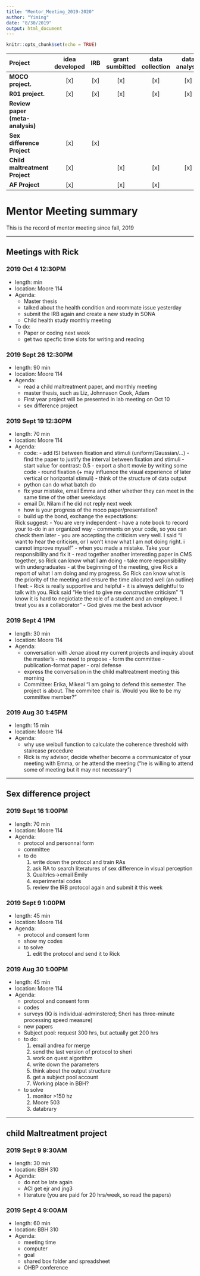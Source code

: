 ```yaml
---
title: "Mentor_Meeting_2019-2020"
author: "Yiming"
date: "8/30/2019"
output: html_document
---
```


```r
knitr::opts_chunk$set(echo = TRUE)
```

| Project| idea developed |IRB| grant sumbitted|data collection|data analysis|conference| manuscript|submission|review|published|
| :---|     :---: | :---:|:---:|:---:|:---:|:---:|:---:|     ---:|
| **MOCO project.**  |[x]|[x]|[x]|[x]|[x]|[x]|[x]||||
| **R01 project.**   | [x]|[x]|[x]|[x]|[x]||[x]||||
| **Review paper (meta-analysis)**|
| **Sex difference Project**| [x]|[x]||||||||
| **Child maltreatment Project**| [x]||[x]|[x]|[x]|||||
| **AF Project**| [x]||[x]|[x]||[x]||||


# Mentor Meeting summary
This is the record of mentor meeting since fall, 2019


***
## Meetings with Rick
### 2019 Oct 4 12:30PM
- length:  min 
- location: Moore 114
- Agenda: 
    - Master thesis
    - talked about the health condition and roommate issue yesterday
    - submit the IRB again and create a new study in SONA
    - Child health study monthly meeting
- To do:
    - Paper or coding next week
    - get two specfic time slots for writing and reading

### 2019 Sept 26 12:30PM
- length: 90 min 
- location: Moore 114
- Agenda: 
    - read a child maltreatment paper, and monthly meeting
    - master thesis, such as Liz, Johnnason Cook, Adam
    - First year project will be presented in lab meeting on Oct 10
    - sex difference project

### 2019 Sept 19 12:30PM
- length: 70 min 
- location: Moore 114
- Agenda: 
    - code: 
            - add ISI between fixation and stimuli (uniform/Gaussian/...)
            - find the paper to justify the interval between fixation and stimuli
            - start value for contrast: 0.5
            - export a short movie by writing some code
            - round fixation (+ may influence the visual experience of later vertical or horizontal stimuli)
            - think of the structure of data output
    - python can do what batch do
    - fix your mistake, email Emma and other whether they can meet in the same time of the other weekdays
    - email Dr. Nilam if he did not reply next week
    - how is your progress of the moco paper/presentation?
    - build up the bond, exchange the expectations:
    
    Rick suggest:  - You are very independent
                   - have a note book to record your to-do in an organized way
                   - comments on your code, so you can check them later
                   - you are accepting the criticism very well. I said "I want to hear the criticism, or I won't know what I am not doing right. i cannot improve myself"
                   - when you made a mistake. Take your responsibility and fix it
                   - read together another interesting paper in CMS together, so Rick can know what I am doing
                   - take more responsibility with undergraduates
                   - at the beginning of the meeting, give Rick a report of what I am doing and my progress. So Rick can know what is the priority of the meeting and ensure the time allocated well (an outline)
    I feel:        - Rick is really supportive and helpful 
                   - it is always delightful to talk with you. Rick said "He tried to give me *constructive* criticism" "I know it is hard to negiotiate the role of a student and an employee. I treat you as a collaborator"
                   - God gives me the best advisor

### 2019 Sept 4 1PM
- length: 30 min 
- location: Moore 114
- Agenda: 
    - conversation with Jenae about my current projects and inquiry about the master's
            - no need to propose
            - form the committee
            - publication-format paper
            - oral defense
    - express the conversation in the child maltreatment meeting this morning
    - Committee: Erika, Mikeal
    "I am going to defend this semester. The project is about. The commitee chair is. Would you like to be my committee member?"
    
### 2019 Aug 30 1:45PM
- length: 15 min 
- location: Moore 114
- Agenda: 
    - why use weibull function to calculate the coherence threshold with staircase procedure
    - Rick is my advisor, decide whether become a communicator of your meeting with Emma, or he attend the meeting ("he is willing to attend some of meeting but it may not necessary")
    
 
***   
## Sex difference project
### 2019 Sept 16 1:00PM
- length: 70 min 
- location: Moore 114
- Agenda: 
    - protocol and personnal form
    - committee
    - to do
        1. write down the protocol and train RAs
        2. ask RA to search literatures of sex difference in visual perception
        3. Qualtrics->email Emily 
        4. experimental codes
        5. review the IRB protocol again and submit it this week
        
### 2019 Sept 9 1:00PM
- length: 45 min 
- location: Moore 114
- Agenda: 
    - protocol and consent form
    - show my codes
    - to solve
        1. edit the protocol and send it to Rick
        
### 2019 Aug 30 1:00PM
- length: 45 min 
- location: Moore 114
- Agenda: 
    - protocol and consent form
    - codes
    - surveys (IQ is individual-adminstered; Sheri has three-minute processing speed measure)
    - new papers
    - Subject pool: request 300 hrs, but actually get 200 hrs
    - to do: 
        1. email andrea for merge
        2. send the last version of protocol to sheri
        3. work on quest algorithm
        4. write down the parameters
        5. think about the output structure
        6. get a subject pool account
        7. Working place in BBH?
    - to solve
        1. monitor >150 hz
        2. Moore 503
        3. databrary
        
***   
## child Maltreatment project

### 2019 Sept 9 9:30AM
- length: 30 min 
- location: BBH 310
- Agenda: 
    - do not be late again
    - ACI get ejr and jng3
    - literature (you are paid for 20 hrs/week, so read the papers)
    
### 2019 Sept 4 9:00AM
- length: 60 min 
- location: BBH 310
- Agenda: 
    - meeting time
    - computer
    - goal
    - shared box folder and spreadsheet
    - OHBP conference
    
    